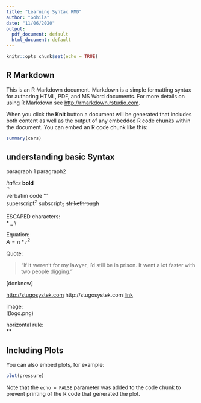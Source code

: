 ```yaml
---
title: "Learning Syntax RMD"
author: "Gohila"
date: "11/06/2020"
output:
  pdf_document: default
  html_document: default
---
```


```r
knitr::opts_chunk$set(echo = TRUE)
```

## R Markdown

This is an R Markdown document. Markdown is a simple formatting syntax for authoring HTML, PDF, and MS Word documents. For more details on using R Markdown see <http://rmarkdown.rstudio.com>.

When you click the **Knit** button a document will be generated that includes both content as well as the output of any embedded R code chunks within the document. You can embed an R code chunk like this:


```r
summary(cars)
```
## understanding basic Syntax
paragraph 1  paragraph2  

*italics*  **bold**  
'''   
verbatim code
'''    
superscript^2^
subscript~2~
~~strikethrough~~

ESCAPED characters:  
\* \_ \\

Equation:  
$A=\pi*r^2$

Quote:     


> "If it weren't for my lawyer, I'd still be in prison.
>  It went a lot faster with two people digging."



[donknow]  

<http://stugosystek.com>
http://stugosystek.com
[link](http://stugosystek.com)

image:  
!(logo.png)

horizontal rule:  
**


## Including Plots

You can also embed plots, for example:

```r
plot(pressure)
```

Note that the `echo = FALSE` parameter was added to the code chunk to prevent printing of the R code that generated the plot.
